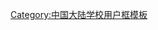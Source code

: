 {{Userbox
  |border-c = #1e90ff
  |border-s = 1
  |id-c     = #ffffff
  |id-s     = 15
  |id-fc    = #000000
  |info-c   = #cccccc
  |info-s   = 10
  |info-fc  = #000000
  |id       = NH<br><span style="color: #ff0000">Z</span>X
  |info     = [[:Category:浙江省宁海中学维基人|<span style="color: #0000ff">这个用户</span>]]是'''[[浙江省宁海中学|<span class="org", style="color: #0000ff">浙江省宁海中学]]'''</span>的校友、学生或老师。
  |usercategory = 浙江省宁海中学维基人
  |nocat    = {{{nocat|}}}
}}<noinclude>
[[Category:中国大陆学校用户框模板]]
</noinclude>